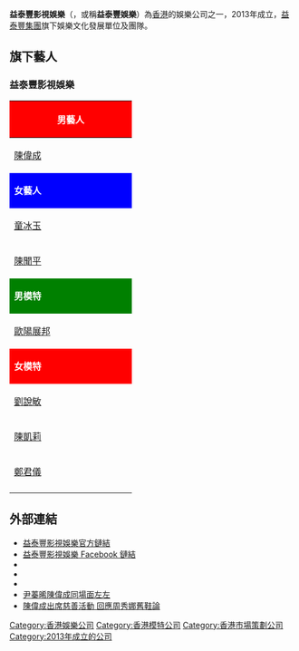 {{overcolored|time=2019-10-03T15:13:30+00:00}}
{{unreferenced|time=2014-12-25T07:05:02+00:00}}
{{Infobox_Company
  | company_name   = 益泰豐影視娛樂<br/> YTF Entertainment
  | company_name_en= 
  | company_logo   =
  | company_type = 私人公司
  | company_slogan =
  | foundation     = 2013年
  | location       = [[香港|香港]][[沙田_(香港)|沙田]][[科技大道西|科技大道西]]5號[[香港企業廣場|香港企業廣場]]7樓
  | key_people     = [[馮忠邦|馮忠邦]]、[[陳秋山|陳秋山]]
  | sales          =
  | profit         =
  | asset          =
  | market_value   =
  | parent         = 
  | subsid         = 
  | num_employees  =
  | industry       = 
  | products       = [[電影|電影]]製作及發行、[[商演|商演]]籌辦、[[藝人|藝人]]管理、活動策劃及投資[[市場策劃|市場策劃]]
  | revenue        =
  | homepage       = http://www.ytfent.com/
}}

'''益泰豐影視娛樂'''（{{lang|en|'''YTF Entertainment'''}}，或稱'''益泰豐娛樂'''）為[[香港|香港]]的娛樂公司之一，2013年成立，[[益泰豐集團|益泰豐集團]]旗下娛樂文化發展單位及團隊。

== 旗下藝人 ==
=== 益泰豐影視娛樂 ===
{| class="wikitable" cellpadding="1" style="text-align:center"
|-
! style="background:red; color:white" colspan="4" | '''男藝人'''
|-
| width="200"| [[陳偉成|陳偉成]]
|-
! style="background:blue; color:white" colspan="4" | '''女藝人'''
|-
| width="200"| [[童冰玉|童冰玉]] || width="200"| [[黃雪瑩|黃雪瑩]] || width="200"| [[裴殷|裴殷]] || width="200"| [[Annie_G|吳燕安]] 
|-
| width="200"| [[陳聞平|陳聞平]]
|-
! style="background:green; color:white" colspan="4" | '''男模特'''
|-
| width="200"| [[歐陽展邦|歐陽展邦]] || width="200"| [[張嘉偉|張嘉偉]]
|-
! style="background:red; color:white" colspan="4" | '''女模特'''
|-
| width="200"| [[劉說敏|劉說敏]] || width="200"| 張悅|| width="200"| [[Katherine_Tse|Katherine Tse]] || width="200"| [[邵盈懿|邵盈懿]] 
|-
| width="200"| [[陳凱莉|陳凱莉]] || width="200"| [[Ruby_Gloom|Ruby Gloom]] || width="200"| [[Maggie_Maak|Maggie Maak]] || width="200"| 陳文敏
|-
| width="200"| [[鄭君儀|鄭君儀]] || width="200"| [[秦惠敏|秦惠敏]] 
|-
|}

==外部連結==
*[https://web.archive.org/web/20151026171531/http://ytfent.com/ 益泰豐影視娛樂官方鏈結]
*[https://www.facebook.com/ytfent 益泰豐影視娛樂 Facebook 鏈結] {{Wayback|url=https://www.facebook.com/ytfent |date=20190218114508 }}
*{{Instagram|ytfent}}
*{{Sinaweibo|ytfent}}
*{{Twitter|ytfent}}
*[https://web.archive.org/web/20141021021939/http://paper.wenweipo.com/2014/10/17/EN1410170041.htm 尹蓁晞陳偉成同場面左左]
*[http://news.sina.com.hk/news/20140922/-15-3372799/1.html/ 陳偉成出席慈善活動 回應周秀娜舊鞋論]{{Dead link|date=2019年11月 |bot=InternetArchiveBot |fix-attempted=yes }}

[[Category:香港娛樂公司|Category:香港娛樂公司]]
[[Category:香港模特公司|Category:香港模特公司]]
[[Category:香港市場策劃公司|Category:香港市場策劃公司]]
[[Category:2013年成立的公司|Category:2013年成立的公司]]